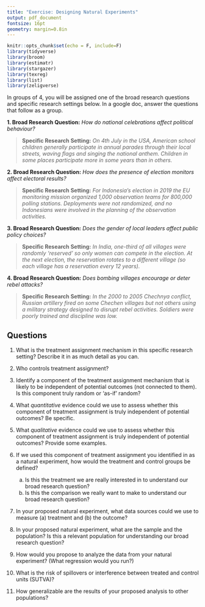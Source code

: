 ```yaml
---
title: "Exercise: Designing Natural Experiments"
output: pdf_document
fontsize: 16pt
geometry: margin=0.8in
---
```


```r
knitr::opts_chunk$set(echo = F, include=F)
library(tidyverse)
library(broom)
library(estimatr)
library(stargazer)
library(texreg)
library(list)
library(zeligverse)
```

In groups of 4, you will be assigned one of the broad research questions and specific research settings below. In a google doc, answer the questions that follow as a group.

**1. Broad Research Question:** *How do national celebrations affect political behaviour?*

> **Specific Research Setting:** *On 4th July in the USA, American school children generally participate in annual parades through their local streets, waving flags and singing the national anthem. Children in some places participate more in some years than in others.*

**2. Broad Research Question:** *How does the presence of election monitors affect electoral results?*

> **Specific Research Setting:** *For Indonesia's election in 2019 the EU monitoring mission organized 1,000 observation teams for 800,000 polling stations. Deployments were not randomized, and no Indonesians were involved in the planning of the observation activities.*

**3. Broad Research Question:** *Does the gender of local leaders affect public policy choices?*

> **Specific Research Setting:** *In India, one-third of all villages were randomly 'reserved' so only women can compete in the election. At the next election, the reservation rotates to a different village (so each village has a reservation every 12 years).*


**4. Broad Research Question:** *Does bombing villages encourage or deter rebel attacks?*

> **Specific Research Setting:** *In the 2000 to 2005 Chechnya conflict, Russian artillery fired on some Chechen villages but not others using a military strategy designed to disrupt rebel activities. Soldiers were poorly trained and discipline was low.*

## Questions

1. What is the treatment assignment mechanism in this specific research setting? Describe it in as much detail as you can.

2. Who controls treatment assignment?

3. Identify a component of the treatment assignment mechanism that is likely to be independent of potential outcomes (not connected to them). Is this component truly random or 'as-if' random?

4. What *quantitative* evidence could we use to assess whether this component of treatment assignment is truly independent of potential outcomes? Be specific.

5. What *qualitative* evidence could we use to assess whether this component of treatment assignment is truly independent of potential outcomes? Provide some examples.

6. If we used this component of treatment assignment you identified in as a natural experiment, how would the treatment and control groups be defined? 
    (a) Is this the treatment we are really interested in to understand our broad research question?
    (b) Is this the comparison we really want to make to understand our broad research question?

7. In your proposed natural experiment, what data sources could we use to measure (a) treatment and (b) the outcome?

8. In your proposed natural experiment, what are the sample and the population? Is this a relevant population for understanding our broad research question?

9. How would you propose to analyze the data from your natural experiment? (What regression would you run?)

10. What is the risk of spillovers or interference between treated and control units (SUTVA)?

11. How generalizable are the results of your proposed analysis to other populations?

